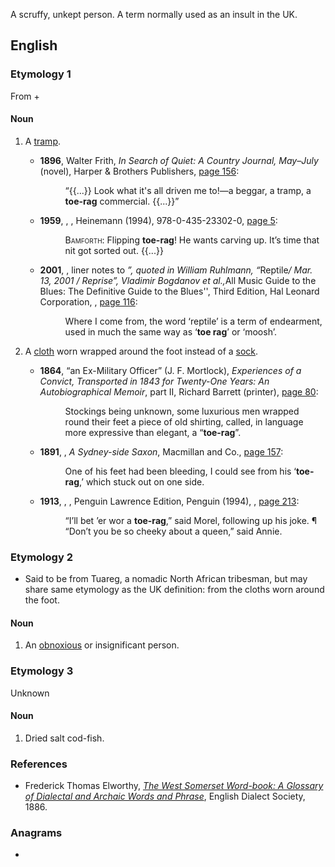 {{also|toerag}}A scruffy, unkept person. A term normally used as an insult in the UK.

==English==

===Etymology 1===
From {{m|en|toe|}} + {{m|en|rag}}

====Noun====
{{en-noun}}

# {{lb|en|British|slang|pejorative}} A [[tramp]].
#* '''1896''', Walter Frith, ''In Search of Quiet: A Country Journal, May–July'' (novel), Harper & Brothers Publishers, [http://books.google.com/books?id=2u8XAAAAYAAJ&pg=PA156&dq=%22toe-rag%22 page 156]:
#*: “{{...}} Look what it's all driven me to!—a beggar, a tramp, a '''toe-rag''' commercial. {{...}}”
#* '''1959''', {{w|Willis Hall}}, ''{{w|The Long and the Short and the Tall (play)|The Long and the Short and the Tall}}'', Heinemann (1994), 978-0-435-23302-0, [http://books.google.com/books?id=2nnekj4SPv0C&pg=PA5&dq=%22toe-rag%22 page 5]:
#*: <span style="font-variant:small-caps">Bamforth:</span> Flipping '''toe-rag'''! He wants carving up. It’s time that nit got sorted out. {{...}}
#* '''2001''', {{w|Eric Clapton}}, liner notes to ''{{w|Reptile (album)|Reptile}}”, quoted in William Ruhlmann, “''Reptile'' / Mar. 13, 2001 / Reprise”, Vladimir Bogdanov et al., ''All Music Guide to the Blues: The Definitive Guide to the Blues'', Third Edition, Hal Leonard Corporation, {{ISBN|0879307366}}, [http://books.google.com/books?id=qYtz7kEHegEC&pg=PA116&dq=%22toe+rag%22 page 116]:
#*: Where I come from, the word ‘reptile’ is a term of endearment, used in much the same way as ‘'''toe rag'''’ or ‘moosh’.
# {{lb|en|archaic}} A [[cloth]] worn wrapped around the foot instead of a [[sock]].
#* '''1864''', “an Ex-Military Officer” (J. F. Mortlock), ''Experiences of a Convict, Transported in 1843 for Twenty-One Years: An Autobiographical Memoir'', part II, Richard Barrett (printer), [http://books.google.com/books?id=luANAAAAQAAJ&pg=PA80&dq=%22toe-rag%22 page 80]:
#*: Stockings being unknown, some luxurious men wrapped round their feet a piece of old shirting, called, in language more expressive than elegant, a “'''toe-rag'''”.
#* '''1891''', {{w|Thomas Alexander Browne|Rolf Boldrewood}}, ''A Sydney-side Saxon'', Macmillan and Co., [http://books.google.com/books?id=0WFLAAAAIAAJ&pg=PA157&dq=%22toe-rag%22 page 157]:
#*: One of his feet had been bleeding, I could see from his ‘'''toe-rag''',’ which stuck out on one side.
#* '''1913''', {{w|D. H. Lawrence}}, ''{{w|Sons and Lovers}}'', Penguin Lawrence Edition, Penguin (1994), {{ISBN|0140188320}}, [http://books.google.com/books?id=u_6NXPw4X4cC&pg=PA213&dq=%22toe-rag%22 page 213]:
#*: “I’ll bet ’er wor a '''toe-rag''',” said Morel, following up his joke. ¶ “Don’t you be so cheeky about a queen,” said Annie.

===Etymology 2===
* Said to be from Tuareg, a nomadic North African tribesman, but may share same etymology as the UK definition: from the cloths worn around the foot.

====Noun====
{{en-noun}}
# {{lb|en|Ireland|slang|pejorative}} An [[obnoxious]] or insignificant person.

===Etymology 3===
Unknown

====Noun====
{{en-noun}}
# {{lb|en|British|Somerset}} Dried salt cod-fish.

===References===
* Frederick Thomas Elworthy, ''[http://books.google.com/books?id=WVYJAAAAQAAJ&pg=PA766&dq=%22toe+rag%22+date:1500-1900&as_brr=3&ei=SmpVR6TSC4PupwKc5IzRAg The West Somerset Word-book: A Glossary of Dialectal and Archaic Words and Phrase]'', English Dialect Society, 1886.

===Anagrams===
* {{anagrams|en|a=aegort|Argote|OR gate|Tagore|ergato-|garote|gear to|orgeat}}